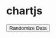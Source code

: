 # chartjs

<script src="libs/Chart.bundle.js"></script>
<script src="libs/utils.js"></script>
<style>
canvas {
-moz-user-select: none;
-webkit-user-select: none;
-ms-user-select: none;
}
</style>
</head>

<body>
<div style="width:75%">
<canvas id="canvas"></canvas>
</div>
<button id="randomizeData">Randomize Data</button>
<script>
var color = Chart.helpers.color;
var scatterChartData = {
datasets: [{
label: "My First dataset",
borderColor: window.chartColors.red,
backgroundColor: color(window.chartColors.red).alpha(0.2).rgbString(),
data: [{
x: randomScalingFactor(),
y: randomScalingFactor(),
}, {
x: randomScalingFactor(),
y: randomScalingFactor(),
}, {
x: randomScalingFactor(),
y: randomScalingFactor(),
}, {
x: randomScalingFactor(),
y: randomScalingFactor(),
}, {
x: randomScalingFactor(),
y: randomScalingFactor(),
}, {
x: randomScalingFactor(),
y: randomScalingFactor(),
}, {
x: randomScalingFactor(),
y: randomScalingFactor(),
}]
}, {
label: "My Second dataset",
borderColor: window.chartColors.blue,
backgroundColor: color(window.chartColors.blue).alpha(0.2).rgbString(),
data: [{
x: randomScalingFactor(),
y: randomScalingFactor(),
}, {
x: randomScalingFactor(),
y: randomScalingFactor(),
}, {
x: randomScalingFactor(),
y: randomScalingFactor(),
}, {
x: randomScalingFactor(),
y: randomScalingFactor(),
}, {
x: randomScalingFactor(),
y: randomScalingFactor(),
}, {
x: randomScalingFactor(),
y: randomScalingFactor(),
}, {
x: randomScalingFactor(),
y: randomScalingFactor(),
}]
}]
};

window.onload = function() {
var ctx = document.getElementById("canvas").getContext("2d");
window.myScatter = Chart.Scatter(ctx, {
data: scatterChartData,
options: {
title: {
display: true,
text: 'Chart.js Scatter Chart'
},
}
});
};

document.getElementById('randomizeData').addEventListener('click', function() {
scatterChartData.datasets.forEach(function(dataset) {
dataset.data = dataset.data.map(function() {
return {
x: randomScalingFactor(),
y: randomScalingFactor()
};
});
});
window.myScatter.update();
});
</script>
